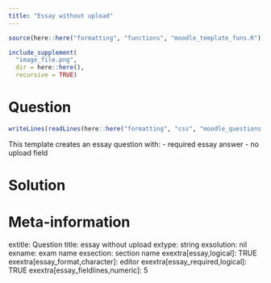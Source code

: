 ```yaml
---
title: "Essay without upload"
---
```



```r
source(here::here("formatting", "functions", "moodle_template_funs.R"))
```


<!-- Fill in the following code to include an image file: -->
```r
include_supplement(
  "image_file.png",
  dir = here::here(),
  recursive = TRUE)
```




Question
========

```r
writeLines(readLines(here::here("formatting", "css", "moodle_questions.css")))
```


This template creates an essay question with:
- required essay answer
- no upload field



Solution
========





Meta-information
================
extitle: Question title: essay without upload
extype: string
exsolution: nil
exname: exam name
exsection: section name
exextra[essay,logical]: TRUE
exextra[essay_format,character]: editor
exextra[essay_required,logical]: TRUE
exextra[essay_fieldlines,numeric]: 5
